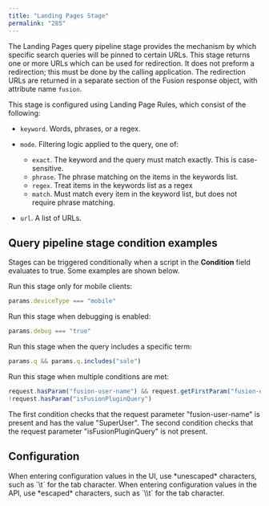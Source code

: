 ```yaml
---
title: "Landing Pages Stage"
permalink: "285"
---
```


The Landing Pages query pipeline stage provides the mechanism by which specific search queries will be pinned to certain URLs.
This stage returns one or more URLs which can be used for redirection.
It does not preform a redirection; this must be done by the calling application.
The redirection URLs are returned in a separate section of the Fusion response object, with attribute name `fusion`.

This stage is configured using Landing Page Rules, which consist of the following:

* `keyword`. Words, phrases, or a regex.
* `mode`. Filtering logic applied to the query, one of:

  + `exact`. The keyword and the query must match exactly. This is case-sensitive.
  + `phrase`. The phrase matching on the items in the keywords list.
  + `regex`. Treat items in the keywords list as a regex
  + `match`. Must match every item in the keyword list, but does not require phrase matching.
* `url`. A list of URLs.

## Query pipeline stage condition examples

Stages can be triggered conditionally when a script in the **Condition** field evaluates to true.
Some examples are shown below.

Run this stage only for mobile clients:

```js
params.deviceType === "mobile"
```

Run this stage when debugging is enabled:

```js
params.debug === "true"
```

Run this stage when the query includes a specific term:

```js
params.q && params.q.includes("sale")
```

Run this stage when multiple conditions are met:

```js
request.hasParam("fusion-user-name") && request.getFirstParam("fusion-user-name").equals("SuperUser");
!request.hasParam("isFusionPluginQuery")
```

The first condition checks that the request parameter "fusion-user-name" is present and has the value "SuperUser".
The second condition checks that the request parameter "isFusionPluginQuery" is not present.

## Configuration

<Tip>
When entering configuration values in the UI, use *unescaped* characters, such as `\t` for the tab character. When entering configuration values in the API, use *escaped* characters, such as `\\t` for the tab character.
</Tip>




<SchemaParamFields schema={schema}/>

